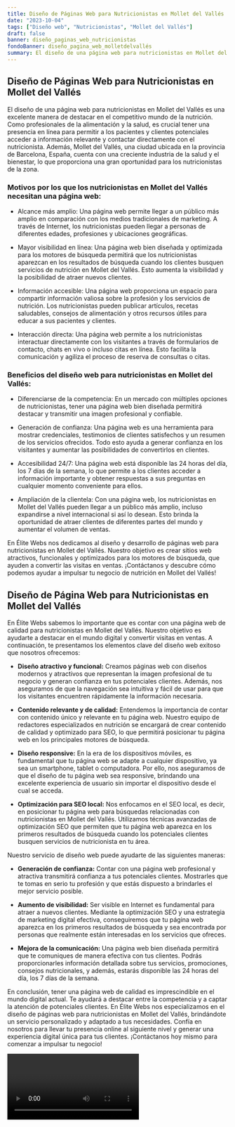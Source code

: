 ```yaml
---
title: Diseño de Páginas Web para Nutricionistas en Mollet del Vallés
date: "2023-10-04"
tags: ["Diseño web", "Nutricionistas", "Mollet del Vallés"]
draft: false
banner: diseño_paginas_web_nutricionistas
fondoBanner: diseño_pagina_web_molletdelvallés
summary: El diseño de una página web para nutricionistas en Mollet del Vallés es una excelente manera de destacar en el competitivo mundo de la nutrición. Como profesionales de la alimentación y la salud, es crucial tener una presencia en línea para permitir a los pacientes y clientes potenciales acceder a información relevante y contactar directamente con el nutricionista. Además, Mollet del Vallés, una ciudad ubicada en la provincia de Barcelona, España, cuenta con una creciente industria de la salud y el bienestar, lo que proporciona una gran oportunidad para los nutricionistas de la zona.
---
```



## Diseño de Páginas Web para Nutricionistas en Mollet del Vallés

El diseño de una página web para nutricionistas en Mollet del Vallés es una excelente manera de destacar en el competitivo mundo de la nutrición. Como profesionales de la alimentación y la salud, es crucial tener una presencia en línea para permitir a los pacientes y clientes potenciales acceder a información relevante y contactar directamente con el nutricionista. Además, Mollet del Vallés, una ciudad ubicada en la provincia de Barcelona, España, cuenta con una creciente industria de la salud y el bienestar, lo que proporciona una gran oportunidad para los nutricionistas de la zona.

### Motivos por los que los nutricionistas en Mollet del Vallés necesitan una página web:

- Alcance más amplio: Una página web permite llegar a un público más amplio en comparación con los medios tradicionales de marketing. A través de Internet, los nutricionistas pueden llegar a personas de diferentes edades, profesiones y ubicaciones geográficas.

- Mayor visibilidad en línea: Una página web bien diseñada y optimizada para los motores de búsqueda permitirá que los nutricionistas aparezcan en los resultados de búsqueda cuando los clientes busquen servicios de nutrición en Mollet del Vallés. Esto aumenta la visibilidad y la posibilidad de atraer nuevos clientes.

- Información accesible: Una página web proporciona un espacio para compartir información valiosa sobre la profesión y los servicios de nutrición. Los nutricionistas pueden publicar artículos, recetas saludables, consejos de alimentación y otros recursos útiles para educar a sus pacientes y clientes.

- Interacción directa: Una página web permite a los nutricionistas interactuar directamente con los visitantes a través de formularios de contacto, chats en vivo o incluso citas en línea. Esto facilita la comunicación y agiliza el proceso de reserva de consultas o citas.

### Beneficios del diseño web para nutricionistas en Mollet del Vallés:

- Diferenciarse de la competencia: En un mercado con múltiples opciones de nutricionistas, tener una página web bien diseñada permitirá destacar y transmitir una imagen profesional y confiable.

- Generación de confianza: Una página web es una herramienta para mostrar credenciales, testimonios de clientes satisfechos y un resumen de los servicios ofrecidos. Todo esto ayuda a generar confianza en los visitantes y aumentar las posibilidades de convertirlos en clientes.

- Accesibilidad 24/7: Una página web está disponible las 24 horas del día, los 7 días de la semana, lo que permite a los clientes acceder a información importante y obtener respuestas a sus preguntas en cualquier momento conveniente para ellos.

- Ampliación de la clientela: Con una página web, los nutricionistas en Mollet del Vallés pueden llegar a un público más amplio, incluso expandirse a nivel internacional si así lo desean. Esto brinda la oportunidad de atraer clientes de diferentes partes del mundo y aumentar el volumen de ventas.

En Élite Webs nos dedicamos al diseño y desarrollo de páginas web para nutricionistas en Mollet del Vallés. Nuestro objetivo es crear sitios web atractivos, funcionales y optimizados para los motores de búsqueda, que ayuden a convertir las visitas en ventas. ¡Contáctanos y descubre cómo podemos ayudar a impulsar tu negocio de nutrición en Mollet del Vallés!

<GifSeo />

<Cta />

## Diseño de Página Web para Nutricionistas en Mollet del Vallés

En Élite Webs sabemos lo importante que es contar con una página web de calidad para nutricionistas en Mollet del Vallés. Nuestro objetivo es ayudarte a destacar en el mundo digital y convertir visitas en ventas. A continuación, te presentamos los elementos clave del diseño web exitoso que nosotros ofrecemos:

- **Diseño atractivo y funcional:** Creamos páginas web con diseños modernos y atractivos que representan la imagen profesional de tu negocio y generan confianza en tus potenciales clientes. Además, nos aseguramos de que la navegación sea intuitiva y fácil de usar para que los visitantes encuentren rápidamente la información necesaria.

- **Contenido relevante y de calidad:** Entendemos la importancia de contar con contenido único y relevante en tu página web. Nuestro equipo de redactores especializados en nutrición se encargará de crear contenido de calidad y optimizado para SEO, lo que permitirá posicionar tu página web en los principales motores de búsqueda.

- **Diseño responsive:** En la era de los dispositivos móviles, es fundamental que tu página web se adapte a cualquier dispositivo, ya sea un smartphone, tablet o computadora. Por ello, nos aseguramos de que el diseño de tu página web sea responsive, brindando una excelente experiencia de usuario sin importar el dispositivo desde el cual se acceda.

- **Optimización para SEO local:** Nos enfocamos en el SEO local, es decir, en posicionar tu página web para búsquedas relacionadas con nutricionistas en Mollet del Vallés. Utilizamos técnicas avanzadas de optimización SEO que permiten que tu página web aparezca en los primeros resultados de búsqueda cuando los potenciales clientes busquen servicios de nutricionista en tu área.

Nuestro servicio de diseño web puede ayudarte de las siguientes maneras:

- **Generación de confianza:** Contar con una página web profesional y atractiva transmitirá confianza a tus potenciales clientes. Mostrarles que te tomas en serio tu profesión y que estás dispuesto a brindarles el mejor servicio posible.

- **Aumento de visibilidad:** Ser visible en Internet es fundamental para atraer a nuevos clientes. Mediante la optimización SEO y una estrategia de marketing digital efectiva, conseguiremos que tu página web aparezca en los primeros resultados de búsqueda y sea encontrada por personas que realmente están interesadas en los servicios que ofreces.

- **Mejora de la comunicación:** Una página web bien diseñada permitirá que te comuniques de manera efectiva con tus clientes. Podrás proporcionarles información detallada sobre tus servicios, promociones, consejos nutricionales, y además, estarás disponible las 24 horas del día, los 7 días de la semana.

En conclusión, tener una página web de calidad es imprescindible en el mundo digital actual. Te ayudará a destacar entre la competencia y a captar la atención de potenciales clientes. En Élite Webs nos especializamos en el diseño de páginas web para nutricionistas en Mollet del Vallés, brindándote un servicio personalizado y adaptado a tus necesidades. Confía en nosotros para llevar tu presencia online al siguiente nivel y generar una experiencia digital única para tus clientes. ¡Contáctanos hoy mismo para comenzar a impulsar tu negocio!

<Video />

<CtaBot job="Nutricionistas" city="Mollet del Vallés" />

<Gmaps query="Mollet del Vallés+españa+maps" />
